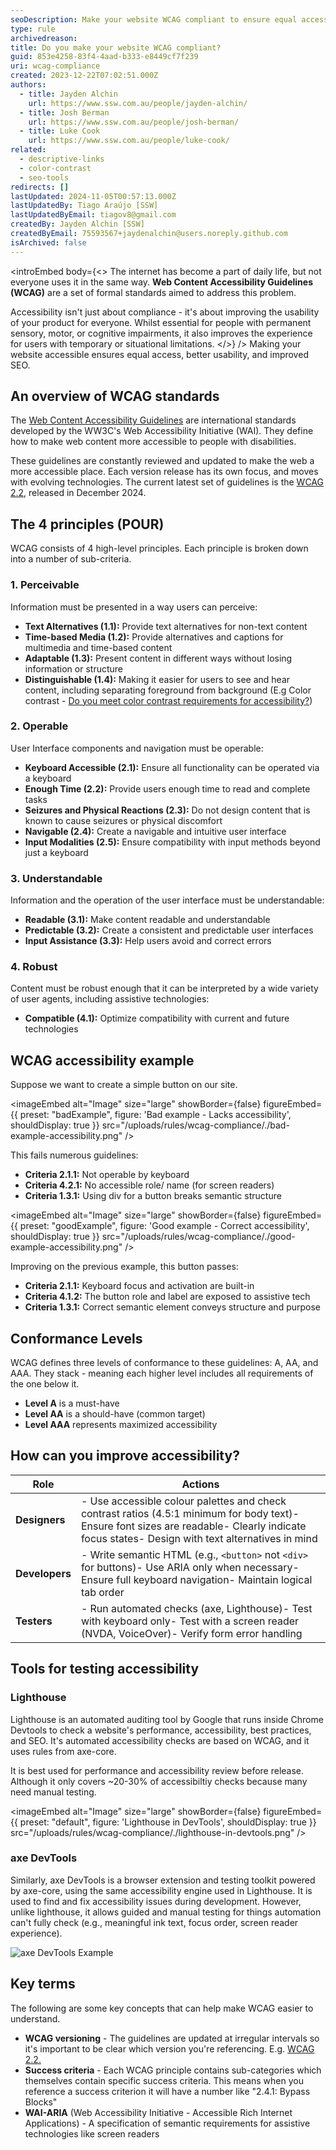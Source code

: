 ```yaml
---
seoDescription: Make your website WCAG compliant to ensure equal access for all users, regardless of abilities or navigation methods.
type: rule
archivedreason:
title: Do you make your website WCAG compliant?
guid: 853e4258-83f4-4aad-b333-e8449cf7f239
uri: wcag-compliance
created: 2023-12-22T07:02:51.000Z
authors:
  - title: Jayden Alchin
    url: https://www.ssw.com.au/people/jayden-alchin/
  - title: Josh Berman
    url: https://www.ssw.com.au/people/josh-berman/
  - title: Luke Cook
    url: https://www.ssw.com.au/people/luke-cook/
related:
  - descriptive-links
  - color-contrast
  - seo-tools
redirects: []
lastUpdated: 2024-11-05T00:57:13.000Z
lastUpdatedBy: Tiago Araújo [SSW]
lastUpdatedByEmail: tiagov8@gmail.com
createdBy: Jayden Alchin [SSW]
createdByEmail: 75593567+jaydenalchin@users.noreply.github.com
isArchived: false
---
```


<introEmbed
  body={<>
The internet has become a part of daily life, but not everyone uses it in the same way. **Web Content Accessibility Guidelines (WCAG)** are a set of formal standards aimed to address this problem.

Accessibility isn't just about compliance - it's about improving the usability of your product for everyone. Whilst essential for people with permanent sensory, motor, or cognitive impairments, it also improves the experience for users with temporary or situational limitations.
  </>}
/>
Making your website accessible ensures equal access, better usability, and improved SEO.

<youtubeEmbed url="https://www.youtube.com/watch?v=QWPWgaDqbZI" description="Video: The Internet's Accessibility Problem - and How to Fix It (13 min)" />

## An overview of WCAG standards

The [Web Content Accessibility Guidelines](https://www.w3.org/WAI/standards-guidelines/wcag/) are international standards developed by the WW3C's Web Accessibility Initiative (WAI). They define how to make web content more accessible to people with disabilities.

These guidelines are constantly reviewed and updated to make the web a more accessible place. Each version release has its own focus, and moves with evolving technologies. The current latest set of guidelines is the [WCAG 2.2](https://www.w3.org/TR/WCAG22/), released in December 2024.

## The 4 principles (POUR)

WCAG consists of 4 high-level principles. Each principle is broken down into a number of sub-criteria.

### 1. Perceivable

Information must be presented in a way users can perceive:

* **Text Alternatives (1.1):** Provide text alternatives for non-text content
* **Time-based Media (1.2):** Provide alternatives and captions for multimedia and time-based content
* **Adaptable (1.3):** Present content in different ways without losing information or structure
* **Distinguishable (1.4):** Making it easier for users to see and hear content, including separating foreground from background (E.g Color contrast - [Do you meet color contrast requirements for accessibility?](/rules/color-contrast/))

### 2. Operable

User Interface components and navigation must be operable:

* **Keyboard Accessible (2.1):** Ensure all functionality can be operated via a keyboard
* **Enough Time (2.2):** Provide users enough time to read and complete tasks
* **Seizures and Physical Reactions (2.3):** Do not design content that is known to cause seizures or physical discomfort
* **Navigable (2.4):** Create a navigable and intuitive user interface
* **Input Modalities (2.5):** Ensure compatibility with input methods beyond just a keyboard

### 3. Understandable

Information and the operation of the user interface must be understandable:

* **Readable (3.1):** Make content readable and understandable
* **Predictable (3.2):** Create a consistent and predictable user interfaces
* **Input Assistance (3.3):** Help users avoid and correct errors

### 4. Robust

Content must be robust enough that it can be interpreted by a wide variety of user agents, including assistive technologies:

* **Compatible (4.1):** Optimize compatibility with current and future technologies

## WCAG accessibility example

Suppose we want to create a simple button on our site.

<imageEmbed
  alt="Image"
  size="large"
  showBorder={false}
  figureEmbed={{
    preset: "badExample",
    figure: 'Bad example - Lacks accessibility',
    shouldDisplay: true
  }}
  src="/uploads/rules/wcag-compliance/./bad-example-accessibility.png"
/>

This fails numerous guidelines:

* **Criteria 2.1.1:** Not operable by keyboard
* **Criteria 4.2.1:** No accessible role/ name (for screen readers)
* **Criteria 1.3.1:** Using div for a button breaks semantic structure

<imageEmbed
  alt="Image"
  size="large"
  showBorder={false}
  figureEmbed={{
    preset: "goodExample",
    figure: 'Good example - Correct accessibility',
    shouldDisplay: true
  }}
  src="/uploads/rules/wcag-compliance/./good-example-accessibility.png"
/>

Improving on the previous example, this button passes:

* **Criteria 2.1.1:** Keyboard focus and activation are built-in
* **Criteria 4.1.2:** The button role and label are exposed to assistive tech
* **Criteria 1.3.1:** Correct semantic element conveys structure and purpose

## Conformance Levels

WCAG defines three levels of conformance to these guidelines: A, AA, and AAA. They stack - meaning each higher level includes all requirements of the one below it.

* **Level A** is a must-have
* **Level AA** is a should-have (common target)
* **Level AAA** represents maximized accessibility

## How can you improve accessibility?

| Role       | Actions |
|------------|---------|
| **Designers**  | - Use accessible colour palettes and check contrast ratios (4.5:1 minimum for body text)- Ensure font sizes are readable- Clearly indicate focus states- Design with text alternatives in mind |
| **Developers** | - Write semantic HTML (e.g., `<button>` not `<div>` for buttons)- Use ARIA only when necessary- Ensure full keyboard navigation- Maintain logical tab order |
| **Testers**    | - Run automated checks (axe, Lighthouse)- Test with keyboard only- Test with a screen reader (NVDA, VoiceOver)- Verify form error handling |

## Tools for testing accessibility

### Lighthouse

Lighthouse is an automated auditing tool by Google that runs inside Chrome Devtools to check a website's performance, accessibility, best practices, and SEO. It's automated accessibility checks are based on WCAG, and it uses rules from axe-core.

It is best used for performance and accessibility review before release. Although it only covers ~20-30% of accessibiltiy checks because many need manual testing.


<imageEmbed
  alt="Image"
  size="large"
  showBorder={false}
  figureEmbed={{
    preset: "default",
    figure: 'Lighthouse in DevTools',
    shouldDisplay: true
  }}
  src="/uploads/rules/wcag-compliance/./lighthouse-in-devtools.png"
/>

### axe DevTools

Similarly, axe DevTools is a browser extension and testing toolkit powered by axe-core, using the same accessibility engine used in Lighthouse. It is used to find and fix accessibility issues during development. However, unlike lighthouse, it allows guided and manual testing for things automation can't fully check (e.g., meaningful ink text, focus order, screen reader experience).

![axe DevTools Example](/uploads/rules/wcag-compliance/./axe-devtools-example.png)

## Key terms

The following are some key concepts that can help make WCAG easier to understand.

* **WCAG versioning** - The guidelines are updated at irregular intervals so it's important to be clear which version you're referencing. E.g. [WCAG 2.2.](https://www.w3.org/WAI/standards-guidelines/wcag/new-in-22)
* **Success criteria** - Each WCAG principle contains sub-categories which themselves contain specific success criteria. This means when you reference a success criterion it will have a number like "2.4.1: Bypass Blocks"
* **WAI-ARIA** (Web Accessibility Initiative - Accessible Rich Internet Applications) - A specification of semantic requirements for assistive technologies like screen readers
